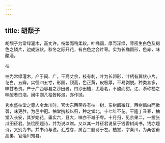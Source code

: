 ```yaml
---
---
---
```

title: 胡颓子
---



胡颓子为常绿灌木，高丈许，枝繁而稍柔软，叶椭圆，厚而深绿，背密生白色及褐色之鳞片，边成波状。秋冬之际开花，有白色之合片萼。实为长椭圆形，色赤，味酸濇。

柚

柚为常绿灌木，产于闽、广，干高丈余，枝有刺，叶为长卵形，叶柄有翼状小片，花白，五瓣。实径四五寸，形圆，顶高，色正黄，皮极厚，不易剥脱。种类甚多，味甘者贵。产于广西容县之沙田者，曰沙田柚，尤着名，不酸而甜。江、浙称柚之味酸者曰泡，闽中则凡袖皆称泡，亦作抛。

秀水盛柚堂之尊人令龙川时，官舍东西斋各有柚一树，东树瓤微红，西树瓤白而微碧，味更胜，为邑中冠。柚堂携核以归，种之堂北，十七年不花。干隆丁丑春，柚堂入长安，其岁始花，垂实六，且大，味亦不减于粤。十月归，见余果二，一投张瓜田征君。张绘图题诗，并为说以赠。又以其一并征君说呈于钱香树尚书，钱亦题诗，又别为书。并书诗与说，汇成卷，属百二题诗于左。柚堂，字秦川，为桑弢甫高弟，官淄川知县。